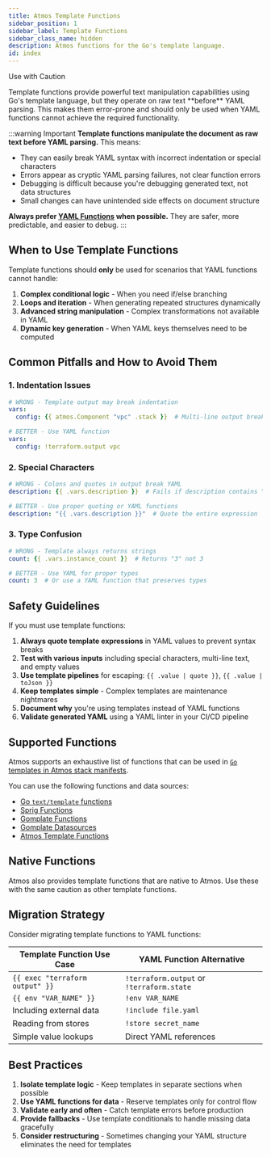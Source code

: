 ```yaml
---
title: Atmos Template Functions
sidebar_position: 1
sidebar_label: Template Functions
sidebar_class_name: hidden
description: Atmos functions for the Go's template language.
id: index
---
```



<PillBox>Use with Caution</PillBox>

<Intro>
    Template functions provide powerful text manipulation capabilities using Go's template language, but they operate on raw text **before** YAML parsing. This makes them error-prone and should only be used when YAML functions cannot achieve the required functionality.
</Intro>

:::warning Important
**Template functions manipulate the document as raw text before YAML parsing.** This means:
- They can easily break YAML syntax with incorrect indentation or special characters
- Errors appear as cryptic YAML parsing failures, not clear function errors
- Debugging is difficult because you're debugging generated text, not data structures
- Small changes can have unintended side effects on document structure

**Always prefer [YAML Functions](/functions/yaml) when possible.** They are safer, more predictable, and easier to debug.
:::

## When to Use Template Functions

Template functions should **only** be used for scenarios that YAML functions cannot handle:

1. **Complex conditional logic** - When you need if/else branching
2. **Loops and iteration** - When generating repeated structures dynamically
3. **Advanced string manipulation** - Complex transformations not available in YAML
4. **Dynamic key generation** - When YAML keys themselves need to be computed

## Common Pitfalls and How to Avoid Them

### 1. Indentation Issues
```yaml
# WRONG - Template output may break indentation
vars:
  config: {{ atmos.Component "vpc" .stack }}  # Multi-line output breaks YAML

# BETTER - Use YAML function
vars:
  config: !terraform.output vpc
```

### 2. Special Characters
```yaml
# WRONG - Colons and quotes in output break YAML
description: {{ .vars.description }}  # Fails if description contains ": " or quotes

# BETTER - Use proper quoting or YAML functions
description: "{{ .vars.description }}"  # Quote the entire expression
```

### 3. Type Confusion
```yaml
# WRONG - Template always returns strings
count: {{ .vars.instance_count }}  # Returns "3" not 3

# BETTER - Use YAML for proper types
count: 3  # Or use a YAML function that preserves types
```

## Safety Guidelines

If you must use template functions:

1. **Always quote template expressions** in YAML values to prevent syntax breaks
2. **Test with various inputs** including special characters, multi-line text, and empty values
3. **Use template pipelines** for escaping: `{{ .value | quote }}`, `{{ .value | toJson }}`
4. **Keep templates simple** - Complex templates are maintenance nightmares
5. **Document why** you're using templates instead of YAML functions
6. **Validate generated YAML** using a YAML linter in your CI/CD pipeline

## Supported Functions

Atmos supports an exhaustive list of functions that can be used in [`Go` templates in Atmos stack manifests](/templates).

You can use the following functions and data sources:

 - [Go `text/template` functions](https://pkg.go.dev/text/template#hdr-Functions)
 - [Sprig Functions](https://masterminds.github.io/sprig/)
 - [Gomplate Functions](https://docs.gomplate.ca/functions/)
 - [Gomplate Datasources](https://docs.gomplate.ca/datasources/)
 - [Atmos Template Functions](/functions/template)

## Native Functions

Atmos also provides template functions that are native to Atmos. Use these with the same caution as other template functions.

<DocCardList/>

## Migration Strategy

Consider migrating template functions to YAML functions:

| Template Function Use Case | YAML Function Alternative |
|---------------------------|---------------------------|
| `{{ exec "terraform output" }}` | `!terraform.output` or `!terraform.state` |
| `{{ env "VAR_NAME" }}` | `!env VAR_NAME` |
| Including external data | `!include file.yaml` |
| Reading from stores | `!store secret_name` |
| Simple value lookups | Direct YAML references |

## Best Practices

1. **Isolate template logic** - Keep templates in separate sections when possible
2. **Use YAML functions for data** - Reserve templates only for control flow
3. **Validate early and often** - Catch template errors before production
4. **Provide fallbacks** - Use template conditionals to handle missing data gracefully
5. **Consider restructuring** - Sometimes changing your YAML structure eliminates the need for templates
